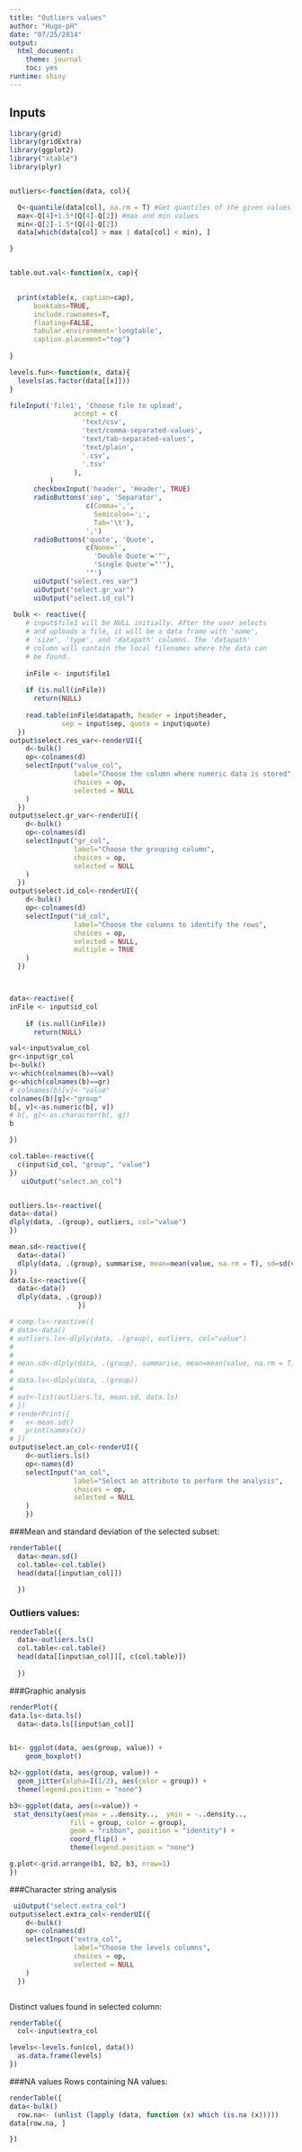 ```yaml
---
title: "Outliers values"
author: "Hugo-pH"
date: "07/25/2014"
output:
  html_document:
    theme: journal
    toc: yes
runtime: shiny
---
```



## Inputs

```r
library(grid)
library(gridExtra)
library(ggplot2)
library("xtable")
library(plyr)


outliers<-function(data, col){

  Q<-quantile(data[col], na.rm = T) #Get quantiles of the given values
  max<-Q[4]+1.5*(Q[4]-Q[2]) #max and min values
  min<-Q[2]-1.5*(Q[4]-Q[2])
  data[which(data[col] > max | data[col] < min), ]

}


table.out.val<-function(x, cap){

  
  print(xtable(x, caption=cap),
      booktabs=TRUE,  
      include.rownames=T,
      floating=FALSE,
      tabular.environment='longtable',
      caption.placement="top")
  
}

levels.fun<-function(x, data){
  levels(as.factor(data[[x]]))
}


```


```r
fileInput('file1', 'Choose file to upload',
                accept = c(
                  'text/csv',
                  'text/comma-separated-values',
                  'text/tab-separated-values',
                  'text/plain',
                  '.csv',
                  '.tsv'
                ),
          )
      checkboxInput('header', 'Header', TRUE)
      radioButtons('sep', 'Separator',
                   c(Comma=',',
                     Semicolon=';',
                     Tab='\t'),
                   ',')
      radioButtons('quote', 'Quote',
                   c(None='',
                     'Double Quote'='"',
                     'Single Quote'="'"),
                   '"')
      uiOutput("select.res_var")
      uiOutput("select.gr_var")
      uiOutput("select.id_col")
     
 bulk <- reactive({
    # input$file1 will be NULL initially. After the user selects
    # and uploads a file, it will be a data frame with 'name',
    # 'size', 'type', and 'datapath' columns. The 'datapath'
    # column will contain the local filenames where the data can
    # be found.
    
    inFile <- input$file1
    
    if (is.null(inFile))
      return(NULL)
    
    read.table(inFile$datapath, header = input$header,
             sep = input$sep, quote = input$quote)
  })
output$select.res_var<-renderUI({
    d<-bulk()
    op<-colnames(d)
    selectInput("value_col",
                label="Choose the column where numeric data is stored",
                choices = op,
                selected = NULL
    ) 
  })
output$select.gr_var<-renderUI({
    d<-bulk()
    op<-colnames(d)
    selectInput("gr_col",
                label="Choose the grouping column",
                choices = op,
                selected = NULL
    ) 
  })
output$select.id_col<-renderUI({
    d<-bulk()
    op<-colnames(d)
    selectInput("id_col",
                label="Choose the columns to identify the rows",
                choices = op,
                selected = NULL,
                multiple = TRUE
    ) 
  })  



data<-reactive({
inFile <- input$id_col
    
    if (is.null(inFile))
      return(NULL)

val<-input$value_col
gr<-input$gr_col
b<-bulk()
v<-which(colnames(b)==val)
g<-which(colnames(b)==gr)
# colnames(b)[v]<-"value"  
colnames(b)[g]<-"group"  
b[, v]<-as.numeric(b[, v])
# b[, g]<-as.character(b[, g])
b

})

col.table<-reactive({
  c(input$id_col, "group", "value")
})
   uiOutput("select.an_col")


outliers.ls<-reactive({
data<-data()
dlply(data, .(group), outliers, col="value")
})

mean.sd<-reactive({
  data<-data()
  dlply(data, .(group), summarise, mean=mean(value, na.rm = T), sd=sd(value, na.rm = T))
})
data.ls<-reactive({
  data<-data()
  dlply(data, .(group))
                 })

# comp.ls<-reactive({
# data<-data()
# outliers.ls<-dlply(data, .(group), outliers, col="value")
# 
# 
# mean.sd<-dlply(data, .(group), summarise, mean=mean(value, na.rm = T), sd=sd(value, na.rm = T))
# 
# data.ls<-dlply(data, .(group))
# 
# out<-list(outliers.ls, mean.sd, data.ls)
# })
# renderPrint({
#   x<-mean.sd()
#   print(names(x))
# })
output$select.an_col<-renderUI({
    d<-outliers.ls()
    op<-names(d)
    selectInput("an_col",
                label="Select an attribute to perform the analysis",
                choices = op,
                selected = NULL
    ) 
    })
```

###Mean and standard deviation of the selected subset:
```r
renderTable({
  data<-mean.sd()
  col.table<-col.table()
  head(data[[input$an_col]])
  
  })
```


### Outliers values:
```r
renderTable({
  data<-outliers.ls()
  col.table<-col.table()
  head(data[[input$an_col]][, c(col.table)])
  
  })
```


###Graphic analysis
```r

renderPlot({
data.ls<-data.ls()
  data<-data.ls[[input$an_col]]


b1<- ggplot(data, aes(group, value)) +
    geom_boxplot()

b2<-ggplot(data, aes(group, value)) + 
  geom_jitter(alpha=I(1/2), aes(color = group)) +
  theme(legend.position = "none")

b3<-ggplot(data, aes(x=value)) + 
 stat_density(aes(ymax = ..density..,  ymin = -..density..,
               fill = group, color = group),
               geom = "ribbon", position = "identity") +
               coord_flip() +
               theme(legend.position = "none")

g.plot<-grid.arrange(b1, b2, b3, nrow=1)
})
```

###Character string analysis
```r
 uiOutput("select.extra_col")
output$select.extra_col<-renderUI({
    d<-bulk()
    op<-colnames(d)
    selectInput("extra_col",
                label="Choose the levels columns",
                choices = op,
                selected = NULL
    ) 
  })  



```
Distinct values found in selected column:
```r
renderTable({
  col<-input$extra_col

levels<-levels.fun(col, data())
  as.data.frame(levels)
})
```


###NA values
Rows containing NA values:
```r
renderTable({
data<-bulk()
  row.na<- (unlist (lapply (data, function (x) which (is.na (x)))))
data[row.na, ]

})
```

